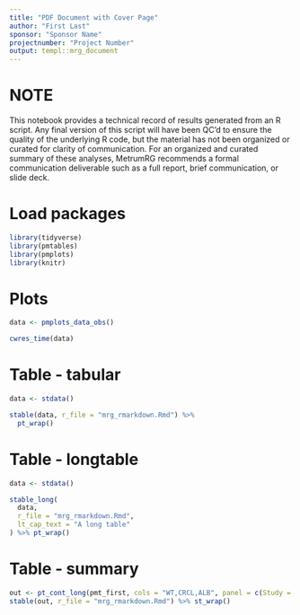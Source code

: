 ```yaml
---
title: "PDF Document with Cover Page"
author: "First Last"
sponsor: "Sponsor Name"
projectnumber: "Project Number"
output: templ::mrg_document
---
```


# NOTE

This notebook provides a technical record of results generated from an R script.
Any final version of this script will have been QC’d to ensure the quality of
the underlying R code, but the material has not been organized or curated for
clarity of communication. For an organized and curated summary of these
analyses, MetrumRG recommends a formal communication deliverable such as a full
report, brief communication, or slide deck.

# Load packages

```r
library(tidyverse)
library(pmtables)
library(pmplots)
library(knitr)
```

\clearpage

# Plots

```r
data <- pmplots_data_obs()

cwres_time(data)
```

\clearpage

# Table - tabular

```r
data <- stdata()

stable(data, r_file = "mrg_rmarkdown.Rmd") %>% 
  pt_wrap()
```

\clearpage

# Table - longtable

```r
data <- stdata()

stable_long(
  data, 
  r_file = "mrg_rmarkdown.Rmd", 
  lt_cap_text = "A long table"
) %>% pt_wrap()
```


\clearpage

# Table - summary

```r
out <- pt_cont_long(pmt_first, cols = "WT,CRCL,ALB", panel = c(Study = "STUDYf"))
stable(out, r_file = "mrg_rmarkdown.Rmd") %>% st_wrap() 
```

